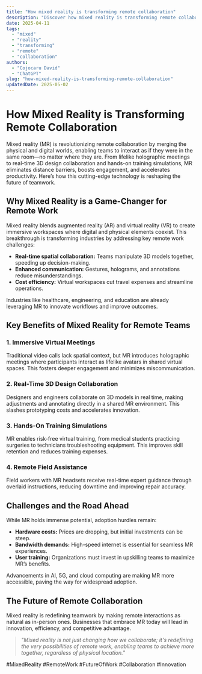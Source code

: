 ```yaml
---
title: "How mixed reality is transforming remote collaboration"
description: "Discover how mixed reality is transforming remote collaboration with this in-depth guide, providing actionable insights and practical tips to boost your knowledge and results."
date: 2025-04-11
tags:
  - "mixed"
  - "reality"
  - "transforming"
  - "remote"
  - "collaboration"
authors:
  - "Cojocaru David"
  - "ChatGPT"
slug: "how-mixed-reality-is-transforming-remote-collaboration"
updatedDate: 2025-05-02
---
```


# How Mixed Reality is Transforming Remote Collaboration  

Mixed reality (MR) is revolutionizing remote collaboration by merging the physical and digital worlds, enabling teams to interact as if they were in the same room—no matter where they are. From lifelike holographic meetings to real-time 3D design collaboration and hands-on training simulations, MR eliminates distance barriers, boosts engagement, and accelerates productivity. Here’s how this cutting-edge technology is reshaping the future of teamwork.  

## Why Mixed Reality is a Game-Changer for Remote Work  

Mixed reality blends augmented reality (AR) and virtual reality (VR) to create immersive workspaces where digital and physical elements coexist. This breakthrough is transforming industries by addressing key remote work challenges:  

- **Real-time spatial collaboration:** Teams manipulate 3D models together, speeding up decision-making.  
- **Enhanced communication:** Gestures, holograms, and annotations reduce misunderstandings.  
- **Cost efficiency:** Virtual workspaces cut travel expenses and streamline operations.  

Industries like healthcare, engineering, and education are already leveraging MR to innovate workflows and improve outcomes.  

## Key Benefits of Mixed Reality for Remote Teams  

### 1. Immersive Virtual Meetings  

Traditional video calls lack spatial context, but MR introduces holographic meetings where participants interact as lifelike avatars in shared virtual spaces. This fosters deeper engagement and minimizes miscommunication.  

### 2. Real-Time 3D Design Collaboration  

Designers and engineers collaborate on 3D models in real time, making adjustments and annotating directly in a shared MR environment. This slashes prototyping costs and accelerates innovation.  

### 3. Hands-On Training Simulations  

MR enables risk-free virtual training, from medical students practicing surgeries to technicians troubleshooting equipment. This improves skill retention and reduces training expenses.  

### 4. Remote Field Assistance  

Field workers with MR headsets receive real-time expert guidance through overlaid instructions, reducing downtime and improving repair accuracy.  

## Challenges and the Road Ahead  

While MR holds immense potential, adoption hurdles remain:  

- **Hardware costs:** Prices are dropping, but initial investments can be steep.  
- **Bandwidth demands:** High-speed internet is essential for seamless MR experiences.  
- **User training:** Organizations must invest in upskilling teams to maximize MR’s benefits.  

Advancements in AI, 5G, and cloud computing are making MR more accessible, paving the way for widespread adoption.  

## The Future of Remote Collaboration  

Mixed reality is redefining teamwork by making remote interactions as natural as in-person ones. Businesses that embrace MR today will lead in innovation, efficiency, and competitive advantage.  

> _"Mixed reality is not just changing how we collaborate; it's redefining the very possibilities of remote work, enabling teams to achieve more together, regardless of physical location."_  

#MixedReality #RemoteWork #FutureOfWork #Collaboration #Innovation